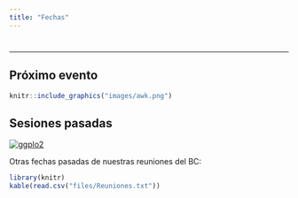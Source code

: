 ```yaml
---
title: "Fechas"
---
```


# {.tabset .tabset-fade .tabset-pills}
***

## Próximo evento

```r
knitr::include_graphics("images/awk.png")
```


## Sesiones pasadas 

[![ggplo2](images/ggplot.png)](slides/ggplot2Introduction.html)

Otras fechas pasadas de nuestras reuniones del BC: 

```r
library(knitr)
kable(read.csv("files/Reuniones.txt"))

```

